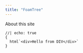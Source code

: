 ```yaml
---
title: "FoamTree"
---
```


About this site

```ojs
//| echo: true
{
  html`<div>Hello from DIV</div>`
}
```
